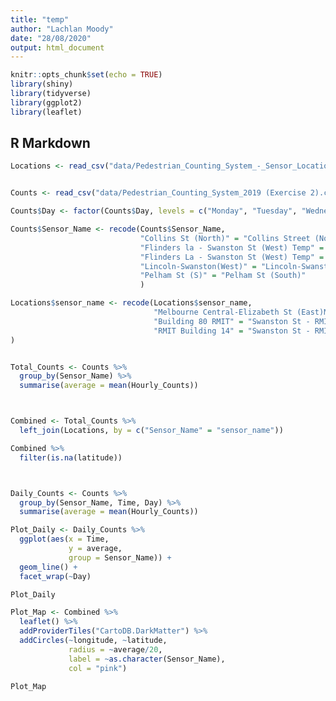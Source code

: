 ```yaml
---
title: "temp"
author: "Lachlan Moody"
date: "28/08/2020"
output: html_document
---
```


```r
knitr::opts_chunk$set(echo = TRUE)
library(shiny)
library(tidyverse)
library(ggplot2)
library(leaflet)
```

## R Markdown

```r
Locations <- read_csv("data/Pedestrian_Counting_System_-_Sensor_Locations (Exercise 2).csv")


Counts <- read_csv("data/Pedestrian_Counting_System_2019 (Exercise 2).csv")

Counts$Day <- factor(Counts$Day, levels = c("Monday", "Tuesday", "Wednesday", "Thursday", "Friday", "Saturday", "Sunday"))

Counts$Sensor_Name <- recode(Counts$Sensor_Name,
                             "Collins St (North)" = "Collins Street (North)",
                             "Flinders la - Swanston St (West) Temp" = "Flinders La - Swanston St (West) Temporary",
                             "Flinders La - Swanston St (West) Temp" = "Flinders La - Swanston St (West) Temporary",
                             "Lincoln-Swanston(West)" = "Lincoln-Swanston (West)",
                             "Pelham St (S)" = "Pelham St (South)"
                             )

Locations$sensor_name <- recode(Locations$sensor_name,
                                "Melbourne Central-Elizabeth St (East)Melbourne Central-Elizabeth St (East)" = "Melbourne Central-Elizabeth St (East)",
                                "Building 80 RMIT" = "Swanston St - RMIT Building 80",
                                "RMIT Building 14" = "Swanston St - RMIT Building 14"
)


Total_Counts <- Counts %>%
  group_by(Sensor_Name) %>%
  summarise(average = mean(Hourly_Counts))



Combined <- Total_Counts %>% 
  left_join(Locations, by = c("Sensor_Name" = "sensor_name"))

Combined %>%
  filter(is.na(latitude))



Daily_Counts <- Counts %>%
  group_by(Sensor_Name, Time, Day) %>%
  summarise(average = mean(Hourly_Counts))

Plot_Daily <- Daily_Counts %>%
  ggplot(aes(x = Time,
             y = average,
             group = Sensor_Name)) +
  geom_line() +
  facet_wrap(~Day)

Plot_Daily
```


```r
Plot_Map <- Combined %>%
  leaflet() %>%
  addProviderTiles("CartoDB.DarkMatter") %>%
  addCircles(~longitude, ~latitude, 
             radius = ~average/20, 
             label = ~as.character(Sensor_Name),
             col = "pink")

Plot_Map
```

